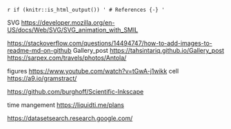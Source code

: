 `r if (knitr::is_html_output()) '
# References {-}
'`

SVG <https://developer.mozilla.org/en-US/docs/Web/SVG/SVG_animation_with_SMIL>

<https://stackoverflow.com/questions/14494747/how-to-add-images-to-readme-md-on-github>
Gallery_post
<https://tahsintariq.github.io/Gallery_post>
<https://sarpex.com/travels/photos/Antola/>



figures
<https://www.youtube.com/watch?v=tGwA-j1wikk>
cell
<https://a9.io/gramstract/>

<https://github.com/burghoff/Scientific-Inkscape>

time mangement
<https://liquidti.me/plans>

<https://datasetsearch.research.google.com/>
